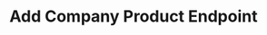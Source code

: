 ---
title: Add Company Product Endpoint
sidebarTitle:  Add Company Product
description: The Add Company Product endpoint enables users to add a new or existing product associated with a company within a supply chain. This is achieved by sending a POST request to the specified URL, providing essential information such as product details, company affiliation, and optional forms and premiums. The response includes the newly created product's details, confirming its addition to the supply chain.







openapi: post /supply-chains/company-products/
---